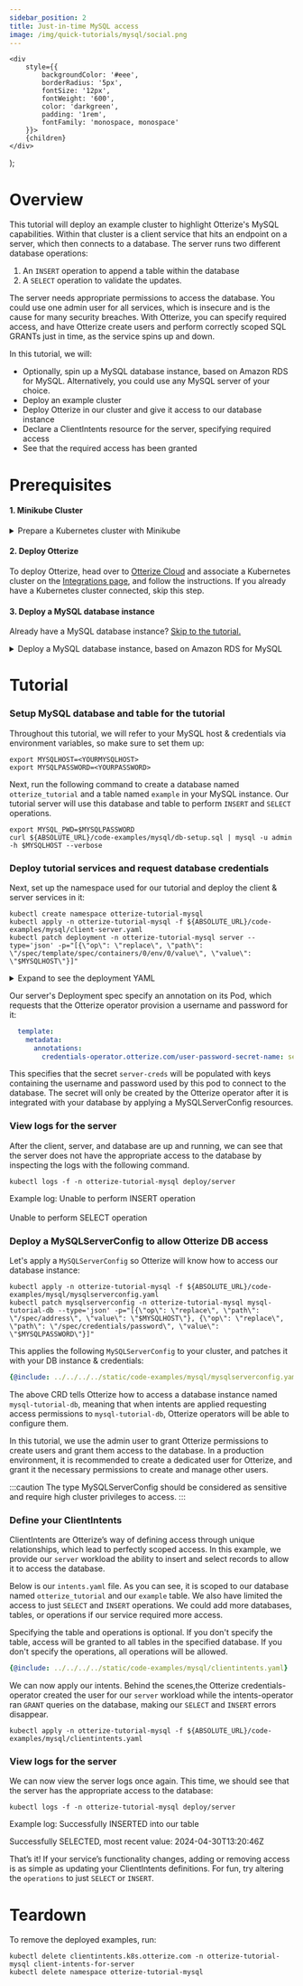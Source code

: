 ```yaml
---
sidebar_position: 2
title: Just-in-time MySQL access
image: /img/quick-tutorials/mysql/social.png
---
```



    <div
        style={{
            backgroundColor: '#eee',
            borderRadius: '5px',
            fontSize: '12px',
            fontWeight: '600',
            color: 'darkgreen',
            padding: '1rem',
            fontFamily: 'monospace, monospace'
        }}>
        {children}
    </div>
);


# Overview
This tutorial will deploy an example cluster to highlight Otterize's MySQL capabilities. Within that cluster is a client service that hits an endpoint on a server, which then connects to a database. The server runs two different database operations:
1. An `INSERT` operation to append a table within the database
2. A `SELECT` operation to validate the updates.

The server needs appropriate permissions to access the database. You could use one admin user for all services, which is insecure and is the cause for many security breaches. With Otterize, you can specify required access, and have Otterize create users and perform correctly scoped SQL GRANTs just in time, as the service spins up and down.

In this tutorial, we will:
* Optionally, spin up a MySQL database instance, based on Amazon RDS for MySQL. Alternatively, you could use any MySQL server of your choice.
* Deploy an example cluster
* Deploy Otterize in our cluster and give it access to our database instance
* Declare a ClientIntents resource for the server, specifying required access
* See that the required access has been granted

# Prerequisites

#### 1. Minikube Cluster
<details>
    <summary>Prepare a Kubernetes cluster with Minikube</summary>

For this tutorial you'll need a local Kubernetes cluster. Having a cluster with a [CNI](https://kubernetes.io/docs/concepts/extend-kubernetes/compute-storage-net/network-plugins/) that supports [NetworkPolicies](https://kubernetes.io/docs/concepts/services-networking/network-policies/) isn't required for this tutorial, but is recommended so that your cluster works with other tutorials.

If you don't have the Minikube CLI, first [install it](https://minikube.sigs.k8s.io/docs/start/).

Then start your Minikube cluster with Calico, in order to enforce network policies.

```shell
minikube start --cpus=4 --memory 4096 --disk-size 32g --cni=calico
```
</details>

#### 2. Deploy Otterize
To deploy Otterize, head over to [Otterize Cloud](https://app.otterize.com) and associate a Kubernetes cluster on the [Integrations page](https://app.otterize.com/integrations), and follow the instructions. If you already have a Kubernetes cluster connected, skip this step.

#### 3. Deploy a MySQL database instance
Already have a MySQL database instance? [Skip to the tutorial.](#tutorial)

<details>
<summary>Deploy a MySQL database instance, based on Amazon RDS for MySQL</summary>

Follow the [installation instructions on the AWS RDS documentation](https://docs.aws.amazon.com/AmazonRDS/latest/UserGuide/CHAP_GettingStarted.CreatingConnecting.MySQL.html#CHAP_GettingStarted.Creating.MySQL).

<li>
    You may use the Free tier template for this tutorial.
</li>
<li>
    Under "Settings", choose "Auto generate password". Make sure you save the generated password after the instance is created.
</li>
<li>
    Under "Connectivity", enable public access to allow access from your Kubernetes cluster. Otterize will require that access to manage credentials for you.
    Additionally, make sure you choose a security group that allows inbound access from the internet.
</li>

</details>



# Tutorial

### Setup MySQL database and table for the tutorial
Throughout this tutorial, we will refer to your MySQL host & credentials via environment variables, so make sure to set them up:
```shell
export MYSQLHOST=<YOURMYSQLHOST>
export MYSQLPASSWORD=<YOURPASSWORD>
```

Next, run the following command to create a database named `otterize_tutorial` and a table named `example` in your MySQL instance.
Our tutorial server will use this database and table to perform `INSERT` and `SELECT` operations.
```shell
export MYSQL_PWD=$MYSQLPASSWORD
curl ${ABSOLUTE_URL}/code-examples/mysql/db-setup.sql | mysql -u admin -h $MYSQLHOST --verbose
```

### Deploy tutorial services and request database credentials
Next, set up the namespace used for our tutorial and deploy the client & server services in it:

```shell
kubectl create namespace otterize-tutorial-mysql
kubectl apply -n otterize-tutorial-mysql -f ${ABSOLUTE_URL}/code-examples/mysql/client-server.yaml
kubectl patch deployment -n otterize-tutorial-mysql server --type='json' -p="[{\"op\": \"replace\", \"path\": \"/spec/template/spec/containers/0/env/0/value\", \"value\": \"$MYSQLHOST\"}]"
```


<details>
<summary>Expand to see the deployment YAML</summary>

```yaml
{@include: ../../../../static/code-examples/mysql/client-server.yaml}
```
</details>

Our server's Deployment spec specify an annotation on its Pod, which requests that the Otterize operator provision a username and password for it:
```yaml
  template:
    metadata:
      annotations:
        credentials-operator.otterize.com/user-password-secret-name: server-creds
```
This specifies that the secret `server-creds` will be populated with keys containing the username and password used by this pod to connect to the database.
The secret will only be created by the Otterize operator after it is integrated with your database by applying a MySQLServerConfig resources.


### View logs for the server
After the client, server, and database are up and running, we can see that the server does not have the appropriate access to the database by inspecting the logs with the following command.

```shell
kubectl logs -f -n otterize-tutorial-mysql deploy/server
```

Example log:
<Terminal>
    Unable to perform INSERT operation
    <br></br>
    Unable to perform SELECT operation
</Terminal>


### Deploy a MySQLServerConfig to allow Otterize DB access
Let's apply a `MySQLServerConfig` so Otterize will know how to access our database instance:
```shell
kubectl apply -n otterize-tutorial-mysql -f ${ABSOLUTE_URL}/code-examples/mysql/mysqlserverconfig.yaml
kubectl patch mysqlserverconfig -n otterize-tutorial-mysql mysql-tutorial-db --type='json' -p="[{\"op\": \"replace\", \"path\": \"/spec/address\", \"value\": \"$MYSQLHOST\"}, {\"op\": \"replace\", \"path\": \"/spec/credentials/password\", \"value\": \"$MYSQLPASSWORD\"}]"
```

This applies the following `MySQLServerConfig` to your cluster, and patches it with your DB instance & credentials:


```yaml
{@include: ../../../../static/code-examples/mysql/mysqlserverconfig.yaml}
```

The above CRD tells Otterize how to access a database instance named `mysql-tutorial-db`, meaning that when intents
are applied requesting access permissions to `mysql-tutorial-db`, Otterize operators will be able to configure
them.

In this tutorial, we use the admin user to grant Otterize permissions to create users and grant them access to the database.
In a production environment, it is recommended to create a dedicated user for Otterize, and grant it the necessary permissions to create and manage other users.

:::caution
The type MySQLServerConfig should be considered as sensitive and require high cluster privileges to access.
:::


### Define your ClientIntents

ClientIntents are Otterize’s way of defining access through unique relationships, which lead to perfectly scoped access. In this example, we provide our `server` workload the ability to insert and select records to allow it to access the database.

Below is our `intents.yaml` file. As you can see, it is scoped to our database named `otterize_tutorial` and our `example` table. We also have limited the access to just `SELECT` and `INSERT` operations. We could add more databases, tables, or operations if our service required more access.

Specifying the table and operations is optional. If you don't specify the table, access will be granted to all tables in the specified database. If you don't specify the operations, all operations will be allowed.
```yaml
{@include: ../../../../static/code-examples/mysql/clientintents.yaml}
```
We can now apply our intents. Behind the scenes,the Otterize credentials-operator created the user for our `server` workload while the intents-operator ran `GRANT` queries on the database, making our `SELECT` and `INSERT` errors disappear.

```shell
kubectl apply -n otterize-tutorial-mysql -f ${ABSOLUTE_URL}/code-examples/mysql/clientintents.yaml
```

### View logs for the server
We can now view the server logs once again. This time, we should see that the server has the appropriate access to the database:

```shell
kubectl logs -f -n otterize-tutorial-mysql deploy/server
```

Example log:
<Terminal>
Successfully INSERTED into our table

Successfully SELECTED, most recent value:  2024-04-30T13:20:46Z
</Terminal>

That’s it! If your service’s functionality changes, adding or removing access is as simple as updating your ClientIntents definitions. For fun, try altering the `operations` to just `SELECT` or `INSERT`.

# Teardown
To remove the deployed examples, run:
```shell
kubectl delete clientintents.k8s.otterize.com -n otterize-tutorial-mysql client-intents-for-server
kubectl delete namespace otterize-tutorial-mysql
```
